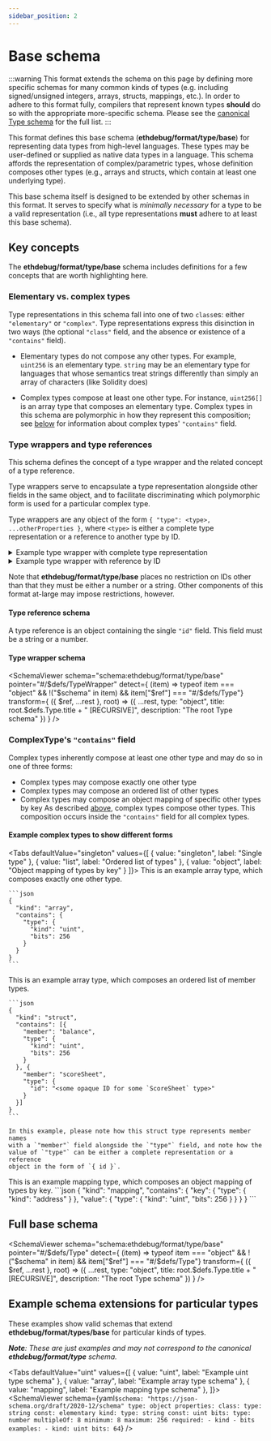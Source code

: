 ```yaml
---
sidebar_position: 2
---
```



# Base schema

:::warning
This format extends the schema on this page by defining more specific
schemas for many common kinds of types (e.g. including signed/unsigned
integers, arrays, structs, mappings, etc.). In order to adhere to this format
fully, compilers that represent known types **should** do so with the
appropriate more-specific schema. Please see the
[canonical Type schema](/spec/schema/type) for the full list.
:::

This format defines this base schema (**ethdebug/format/type/base**) for
representing data types from high-level languages. These types may be
user-defined or supplied as native data types in a language. This schema
affords the representation of complex/parametric types, whose definition
composes other types (e.g., arrays and structs, which contain at least one
underlying type).

This base schema itself is designed to be extended by other schemas in this
format. It serves to specify what is _minimally necessary_ for a type to be
a valid representation (i.e., all type representations **must** adhere to at
least this base schema).

<TOCInline toc={toc} />


## Key concepts

The **ethdebug/format/type/base** schema includes definitions for a few
concepts that are worth highlighting here.

### Elementary vs. complex types

Type representations in this schema fall into one of two `class`es: either
`"elementary"` or `"complex"`. Type representations express this disinction in
two ways (the optional `"class"` field, and the absence or existence of a
`"contains"` field).

- Elementary types do not compose any other types. For example, `uint256` is an
  elementary type. `string` may be an elementary type for languages that whose
  semantics treat strings differently than simply an array of characters (like
  Solidity does)

- Complex types compose at least one other type. For instance, `uint256[]` is
  an array type that composes an elementary type. Complex types in this schema
  are polymorphic in how they represent this composition; see
  [below](#complextypes-contains-field) for information about complex types'
  `"contains"` field.

### Type wrappers and type references

This schema defines the concept of a type wrapper and the related concept of a
type reference.

Type wrappers serve to encapsulate a type representation alongside other fields
in the same object, and to facilitate discriminating which polymorphic form is
used for a particular complex type.

Type wrappers are any object of the form
`{ "type": <type>, ...otherProperties }`, where `<type>` is either a complete
type representation or a reference to another type by ID.

<details>
<summary>Example type wrapper with complete type representation</summary>

```javascript
// from a struct type (which defines member types)
{
  "member": "beneficiary",
  "type": {
    "kind": "address"
  }
}
```
</details>

<details>
<summary>Example type wrapper with reference by ID</summary>

```javascript
{
  "type": {
    "id": "<opaque-id>"
  }
}
```

</details>


Note that **ethdebug/format/type/base** places no restriction on IDs other than
that they must be either a number or a string. Other components of this format
at-large may impose restrictions, however.

#### Type reference schema

A type reference is an object containing the single `"id"` field. This field
must be a string or a number.

<SchemaViewer
    schema="schema:ethdebug/format/type/base"
    pointer="#/$defs/TypeReference" />

#### Type wrapper schema

<SchemaViewer
    schema="schema:ethdebug/format/type/base"
    pointer="#/$defs/TypeWrapper"
    detect={
    (item) =>
      typeof item === "object" &&
        !("$schema" in item) &&
        item["$ref"] === "#/$defs/Type"}
    transform={
      ({ $ref, ...rest }, root) => ({
        ...rest,
        type: "object",
        title: root.$defs.Type.title + " [RECURSIVE]",
        description: "The root Type schema"
      })
    }
    />

### ComplexType's `"contains"` field

Complex types inherently compose at least one other type and may do so in one
of three forms:
- Complex types may compose exactly one other type
- Complex types may compose an ordered list of other types
- Complex types may compose an object mapping of specific other types by key
As described [above](#type-wrappers-and-type-references), complex types compose
other types. This composition occurs inside the `"contains"` field for all
complex types.

#### Example complex types to show different forms

<Tabs
  defaultValue="singleton"
  values={[
    { value: "singleton", label: "Single type" },
    { value: "list", label: "Ordered list of types" },
    { value: "object", label: "Object mapping of types by key" }
  ]}>
  <TabItem value="singleton">
    This is an example array type, which composes exactly one other type.

    ```json
    {
      "kind": "array",
      "contains": {
        "type": {
          "kind": "uint",
          "bits": 256
        }
      }
    }
    ```
  </TabItem>
  <TabItem value="list">
    This is an example array type, which composes an ordered list of member
    types.

    ```json
    {
      "kind": "struct",
      "contains": [{
        "member": "balance",
        "type": {
          "kind": "uint",
          "bits": 256
        }
      }, {
        "member": "scoreSheet",
        "type": {
          "id": "<some opaque ID for some `ScoreSheet` type>"
        }
      }]
    }
    ```

    In this example, please note how this struct type represents member names
    with a `"member"` field alongside the `"type"` field, and note how the
    value of `"type"` can be either a complete representation or a reference
    object in the form of `{ id }`.
  </TabItem>
  <TabItem value="object">
    This is an example mapping type, which composes an object mapping of types
    by key.
    ```json
    {
      "kind": "mapping",
      "contains": {
        "key": {
          "type": {
            "kind": "address"
          }
        },
        "value": {
          "type": {
            "kind": "uint",
            "bits": 256
          }
        }
      }
    }
    ```
  </TabItem>
</Tabs>

## Full base schema

<SchemaViewer
    schema="schema:ethdebug/format/type/base"
    pointer="#/$defs/Type"
    detect={
    (item) =>
      typeof item === "object" &&
        !("$schema" in item) &&
        item["$ref"] === "#/$defs/Type"}
    transform={
      ({ $ref, ...rest }, root) => ({
        ...rest,
        type: "object",
        title: root.$defs.Type.title + " [RECURSIVE]",
        description: "The root Type schema"
      })
    }
    />
## Example schema extensions for particular types

These examples show valid schemas that extend **ethdebug/format/types/base**
for particular kinds of types.

_**Note**: These are just examples and may not
correspond to the canonical **ethdebug/format/type** schema._

<Tabs
  defaultValue="uint"
  values={[
    { value: "uint", label: "Example uint type schema" },
    { value: "array", label: "Example array type schema" },
    { value: "mapping", label: "Example mapping type schema" },
  ]}>
  <TabItem value="uint">
    <SchemaViewer
      schema={yaml`
        $schema: "https://json-schema.org/draft/2020-12/schema"
        type: object
        properties:
          class:
            type: string
            const: elementary
          kind:
            type: string
            const: uint
          bits:
            type: number
            multipleOf: 8
            minimum: 8
            maximum: 256
        required:
          - kind
          - bits
        examples:
          - kind: uint
            bits: 64
      `}
      />
  </TabItem>

  <TabItem value="array">
    <SchemaViewer
      schema={yaml`
        $schema: "https://json-schema.org/draft/2020-12/schema"
        type: object
        properties:
          class:
            type: string
            const: complex
          kind:
            type: string
            const: array
          contains:
            type: object
            properties:
              type:
                $ref: "schema:ethdebug/format/type/base#/$defs/Type"
            required:
              - type
        required:
          - kind
          - contains
        examples:
          - kind: array
            contains:
              type:
                kind: string
        description:
          An example schema for array types. See example value for representing
          an array of strings (\`string[]\`).
      `}
      />
  </TabItem>
  <TabItem value="mapping">
    <SchemaViewer
      schema={yaml`
        $schema: "https://json-schema.org/draft/2020-12/schema"
        title: Example mapping type schema
        type: object
        properties:
          class:
            type: string
            const: complex
          kind:
            type: string
            const: array
          contains:
            type: object
            properties:
              key:
                type: object
                properties:
                  type:
                    $ref: "schema:ethdebug/format/type/base#/$defs/Type"
                required:
                  - type
              value:
                type: object
                properties:
                  type:
                    $ref: "schema:ethdebug/format/type/base#/$defs/Type"
                required:
                  - type
            required:
              - key
              - value
        required:
          - kind
          - contains
        examples:
          - kind: mapping
            contains:
              key:
                type:
                  kind: address
                  payable: true
              value:
                type:
                  kind: uint
                  bits: 256
        description:
          An example schema for mapping types. See example value for a mapping
          from an \`address payable\` to a \`uint256\`, adhering to this
          example schema.
      `}
      />
  </TabItem>
</Tabs>
